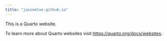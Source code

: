 ```yaml
---
title: "jasonmlee.github.io"
---
```


This is a Quarto website.

To learn more about Quarto websites visit <https://quarto.org/docs/websites>.
